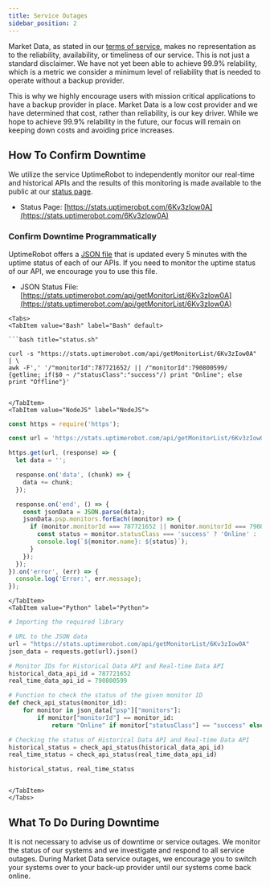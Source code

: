 ```yaml
---
title: Service Outages
sidebar_position: 2
---
```



Market Data, as stated in our [terms of service](https://www.marketdata.app/terms/), makes no representation as to the reliability, availability, or timeliness of our service. This is not just a standard disclaimer. We have not yet been able to achieve 99.9% relability, which is a metric we consider a minimum level of reliability that is needed to operate without a backup provider.

This is why we highly encourage users with mission critical applications to have a backup provider in place. Market Data is a low cost provider and we have determined that cost, rather than reliability, is our key driver. While we hope to achieve 99.9% relability in the future, our focus will remain on keeping down costs and avoiding price increases.

## How To Confirm Downtime

We utilize the service UptimeRobot to independently monitor our real-time and historical APIs and the results of this monitoring is made available to the public at our [status page](https://stats.uptimerobot.com/6Kv3zIow0A).

- Status Page: [https://stats.uptimerobot.com/6Kv3zIow0A](https://stats.uptimerobot.com/6Kv3zIow0A)

### Confirm Downtime Programmatically

UptimeRobot offers a [JSON file](https://stats.uptimerobot.com/api/getMonitorList/6Kv3zIow0A) that is updated every 5 minutes with the uptime status of each of our APIs. If you need to monitor the uptime status of our API, we encourage you to use this file.

- JSON Status File: [https://stats.uptimerobot.com/api/getMonitorList/6Kv3zIow0A](https://stats.uptimerobot.com/api/getMonitorList/6Kv3zIow0A)


```mdx-code-block
<Tabs>
<TabItem value="Bash" label="Bash" default>

```bash title="status.sh"

curl -s "https://stats.uptimerobot.com/api/getMonitorList/6Kv3zIow0A" | \
awk -F',' '/"monitorId":787721652/ || /"monitorId":790800599/ {getline; if($0 ~ /"statusClass":"success"/) print "Online"; else print "Offline"}'

```

```mdx-code-block

</TabItem>
<TabItem value="NodeJS" label="NodeJS">

```

```js title="status.js"
const https = require('https');

const url = 'https://stats.uptimerobot.com/api/getMonitorList/6Kv3zIow0A';

https.get(url, (response) => {
  let data = '';

  response.on('data', (chunk) => {
    data += chunk;
  });

  response.on('end', () => {
    const jsonData = JSON.parse(data);
    jsonData.psp.monitors.forEach((monitor) => {
      if (monitor.monitorId === 787721652 || monitor.monitorId === 790800599) {
        const status = monitor.statusClass === 'success' ? 'Online' : 'Offline';
        console.log(`${monitor.name}: ${status}`);
      }
    });
  });
}).on('error', (err) => {
  console.log('Error:', err.message);
});
```

```mdx-code-block
</TabItem>
<TabItem value="Python" label="Python">

```

```python title="status.py"
# Importing the required library

# URL to the JSON data
url = "https://stats.uptimerobot.com/api/getMonitorList/6Kv3zIow0A"
json_data = requests.get(url).json()

# Monitor IDs for Historical Data API and Real-time Data API
historical_data_api_id = 787721652
real_time_data_api_id = 790800599

# Function to check the status of the given monitor ID
def check_api_status(monitor_id):
    for monitor in json_data["psp"]["monitors"]:
        if monitor["monitorId"] == monitor_id:
            return "Online" if monitor["statusClass"] == "success" else "Offline"

# Checking the status of Historical Data API and Real-time Data API
historical_status = check_api_status(historical_data_api_id)
real_time_status = check_api_status(real_time_data_api_id)

historical_status, real_time_status
```

```mdx-code-block

</TabItem>
</Tabs>
```

## What To Do During Downtime

It is not necessary to advise us of downtime or service outages. We monitor the status of our systems and we investigate and respond to all service outages. During Market Data service outages, we encourage you to switch your systems over to your back-up provider until our systems come back online.
